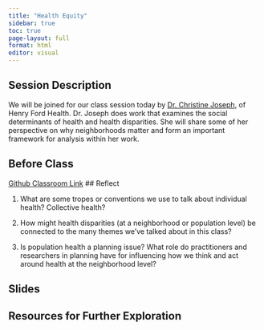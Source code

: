 ```yaml
---
title: "Health Equity"
sidebar: true
toc: true
page-layout: full
format: html
editor: visual
---
```


## Session Description

We will be joined for our class session today by [Dr. Christine Joseph](https://www.henryford.com/physician-directory/j/joseph-christine), of Henry Ford Health. Dr. Joseph does work that examines the social determinants of health and health disparities. She will share some of her perspective on why neighborhoods matter and form an important framework for analysis within her work.

## Before Class

[Github Classroom Link](https://classroom.github.com/a/LU0SyJN9) \## Reflect

1.  What are some tropes or conventions we use to talk about individual health? Collective health?

2.  How might health disparities (at a neighborhood or population level) be connected to the many themes we've talked about in this class?

3.  Is population health a planning issue? What role do practitioners and researchers in planning have for influencing how we think and act around health at the neighborhood level?

## Slides

## Resources for Further Exploration
